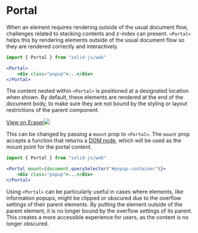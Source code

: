 # Portal

When an element requires rendering outside of the usual document flow, challenges related to stacking contents and z-index can present.
`<Portal>` helps this by rendering elements outside of the usual document flow so they are rendered correctly and interactively.

```jsx
import { Portal } from "solid-js/web"

<Portal>
	<div class="popup">...</div>
</Portal>
```

The content nested within `<Portal>` is positioned at a designated location when shown.
By default, these elements are rendered at the end of the document body, to make sure they are not bound by the styling or layout restrictions of the parent component.

[View on Eraser![](https://app.eraser.io/workspace/maDvFw5OryuPJOwSLyK9/preview?elements=IEPk0uiH2OC365hkpKf3wA&type=embed)](https://app.eraser.io/workspace/maDvFw5OryuPJOwSLyK9?elements=IEPk0uiH2OC365hkpKf3wA)

This can be changed by passing a `mount` prop to `<Portal>`.
The `mount` prop accepts a function that returns a [DOM node](https://developer.mozilla.org/en-US/docs/Web/API/Node), which will be used as the mount point for the portal content.

```jsx
import { Portal } from "solid-js/web"

<Portal mount={document.querySelector("#popup-container")}>
	<div class="popup">...</div>
</Portal>
```

Using `<Portal>` can be particularly useful in cases where elements, like information popups, might be clipped or obscured due to the overflow settings of their parent elements.
By putting the element outside of the parent element, it is no longer bound by the overflow settings of its parent.
This creates a more accessible experience for users, as the content is no longer obscured.
